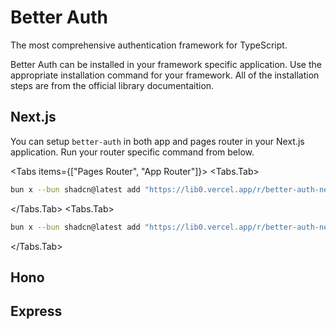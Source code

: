

# Better Auth
The most comprehensive authentication framework for TypeScript.

Better Auth can be installed in your framework specific application. Use the appropriate installation command for your framework. All of the installation steps are from the official library documentaition. 

## Next.js

You can setup `better-auth` in both app and pages router in your Next.js application. Run your router specific command from below.

<Tabs items={["Pages Router", "App Router"]}>
  <Tabs.Tab>
  ```sh copy
bun x --bun shadcn@latest add "https://lib0.vercel.app/r/better-auth-next-pages.json"
  ```

  </Tabs.Tab>
  <Tabs.Tab>
  ```sh copy
bun x --bun shadcn@latest add "https://lib0.vercel.app/r/better-auth-next-app.json"
  ```

  </Tabs.Tab>
</Tabs>


## Hono
## Express